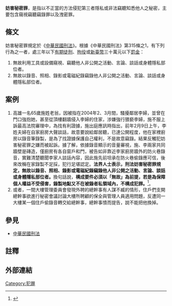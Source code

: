 {{refimprove|time=2015-03-17T20:38:39+00:00}}
{{globalize|area=中華民國臺灣地區|time=2014-06-18T11:31:52+00:00}}
{{legal}}

'''妨害秘密罪'''，是指以不正當的方法侵犯第三者隱私或非法竊聽知悉他人之秘密，主要包含窺視竊聽竊錄罪以及洩密罪。

==條文==
妨害秘密罪規定於《[[中華民國刑法|中華民國刑法]]》。根據《中華民國刑法》第315條之1，有下列行為之一者，處三年以下[[有期徒刑|有期徒刑]]、[[拘役|拘役]]或[[新臺幣|新臺幣]]三十萬元以下[[罰金|罰金]]：
#無故利用工具或設備窺視、竊聽他人非公開之活動、言論、談話或身體隱私部位者。
#無故以錄音、照相、錄影或電磁紀錄竊錄他人非公開之活動、言論、談話或身體隱私部位者。

==案例==
# 高雄一名65歲施姓老翁，因被指在2004年2、3月間，騷擾鄰居李婦，並曾在門口強抱她，甚至從頂樓翻牆侵入李婦的住家，涉嫌強行猥褻李婦，施不服上訴最高法院審理中，為找有利證據，施出庭應訊時指出，前年2月9日上午，李姓夫婦在自家廚房大聲談話，故意要說給鄰居聽，已達公開程度，他在家裡廚房以錄音筆錄製，是為了找證據保護自己權利，不是故意竊錄。結果反觸犯妨害秘密罪之嫌而被起訴。據了解，依據錄音顯示的音量審視，施、李兩家共同牆壁是磚造，僅廚房有各自窗戶和門，被告如非靠近李家廚房牆外的防火巷錄音，實難清楚聽聞李家人談話內容，因此施先前坦承在防火巷偷錄應可信，後來改稱在家錄製不足採，犯行足堪認定。'''法界人士表示，刑法妨害秘密罪規定，無故以錄音、照相、錄影或電磁紀錄竊錄他人非公開之活動、言論、談話或身體隱私部位者。'''換句話說，'''構成要件必須以「無故」為前提，若是為保障個人權益不受侵害，錄製地點又不在被錄者私領域內，不構成犯罪。'''<ref>{{Cite web |url=http://news.ltn.com.tw/news/society/paper/155072 |title=〔2007-09-17自由時報記者鮑建信、洪定宏／高雄報導〕竊錄證據 反觸妨害秘密罪 |accessdate=2014-06-19 |archive-date=2014-07-14 |archive-url=https://web.archive.org/web/20140714140259/http://news.ltn.com.tw/news/society/paper/155072 |dead-url=no }}</ref>。
# 或者，一間大樓管理委員會發現外聘的總幹事有人謀不臧的情形，住戶們支開總幹事欲進行秘密會議討論大樓所聘顧的保全與管理人員適用問題，反遭同一大樓某一個住戶偷錄音轉交給總幹事，總幹事憤而提告，說不能把他換掉。

==參見==
*[[中華民國刑法|中華民國刑法]]


== 註釋 ==
{{reflist}}
==外部連結==
{{wikisource|1=中華民國刑法_(民國103年)#.E7.AC.AC.E4.BA.8C.E5.8D.81.E5.85.AB.E7.AB.A0_.E5.A6.A8.E5.AE.B3.E7.A7.98.E5.AF.86.E7.BD.AA|2=中華民國刑法 第二十八章 妨害秘密罪}}
[[Category:犯罪|Category:犯罪]]